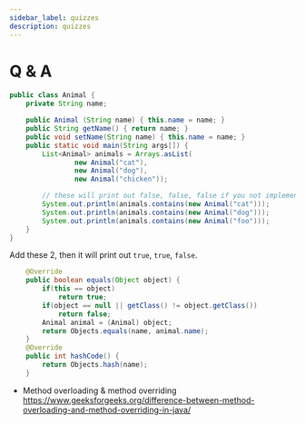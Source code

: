 ```yaml
---
sidebar_label: quizzes
description: quizzes
---
```


# Q & A

```java
public class Animal {
    private String name;

    public Animal (String name) { this.name = name; }
    public String getName() { return name; }
    public void setName(String name) { this.name = name; }
    public static void main(String args[]) {
        List<Animal> animals = Arrays.asList(
                new Animal("cat"),
                new Animal("dog"),
                new Animal("chicken"));

        // these will print out false, false, false if you not implement `equals` and `hashCode`
        System.out.println(animals.contains(new Animal("cat")));
        System.out.println(animals.contains(new Animal("dog")));
        System.out.println(animals.contains(new Animal("foo")));
    }
}
```

Add these 2, then it will print out `true`, `true`, `false`.

```java
    @Override
    public boolean equals(Object object) {
        if(this == object)
            return true;
        if(object == null || getClass() != object.getClass())
            return false;
        Animal animal = (Animal) object;
        return Objects.equals(name, animal.name);
    }
    @Override
    public int hashCode() {
        return Objects.hash(name);
    }
```


- Method overloading & method overriding
https://www.geeksforgeeks.org/difference-between-method-overloading-and-method-overriding-in-java/

